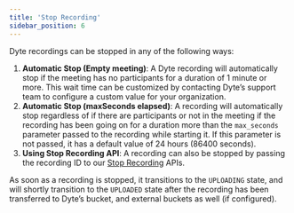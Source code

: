 ```yaml
---
title: 'Stop Recording'
sidebar_position: 6
---
```


Dyte recordings can be stopped in any of the following ways:

1. **Automatic Stop (Empty meeting)**: A Dyte recording will automatically stop
   if the meeting has no participants for a duration of 1 minute or more. This
   wait time can be customized by contacting Dyte’s support team to configure a
   custom value for your organization.
2. **Automatic Stop (maxSeconds elapsed)**: A recording will automatically stop
   regardless of if there are participants or not in the meeting if the
   recording has been going on for a duration more than the `max_seconds`
   parameter passed to the recording while starting it. If this parameter is not
   passed, it has a default value of 24 hours (86400 seconds).
3. **Using Stop Recording API**: A recording can also be stopped by passing the
   recording ID to our [Stop Recording](/api/?v=v2#/operations/stop_recording)
   APIs.

As soon as a recording is stopped, it transitions to the `UPLOADING` state, and
will shortly transition to the `UPLOADED` state after the recording has been
transferred to Dyte’s bucket, and external buckets as well (if configured).

